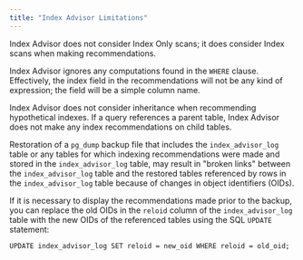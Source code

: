```yaml
---
title: "Index Advisor Limitations"
---
```


<div id="index_advisor_limitations" class="registered_link"></div>

Index Advisor does not consider Index Only scans; it does consider Index scans when making recommendations.

Index Advisor ignores any computations found in the `WHERE` clause. Effectively, the index field in the recommendations will not be any kind of expression; the field will be a simple column name.

Index Advisor does not consider inheritance when recommending hypothetical indexes. If a query references a parent table, Index Advisor does not make any index recommendations on child tables.

Restoration of a `pg_dump` backup file that includes the `index_advisor_log` table or any tables for which indexing recommendations were made and stored in the `index_advisor_log` table, may result in "broken links" between the `index_advisor_log` table and the restored tables referenced by rows in the `index_advisor_log` table because of changes in object identifiers (OIDs).

If it is necessary to display the recommendations made prior to the backup, you can replace the old OIDs in the `reloid` column of the `index_advisor_log` table with the new OIDs of the referenced tables using the SQL `UPDATE` statement:

```text
UPDATE index_advisor_log SET reloid = new_oid WHERE reloid = old_oid;
```
